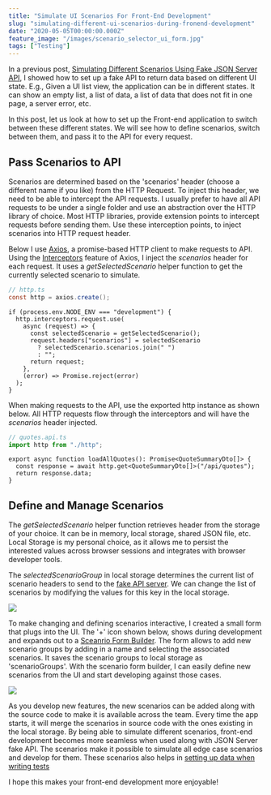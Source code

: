 ```yaml
---
title: "Simulate UI Scenarios For Front-End Development"
slug: "simulating-different-ui-scenarios-during-fronend-development"
date: "2020-05-05T00:00:00.000Z"
feature_image: "/images/scenario_selector_ui_form.jpg"
tags: ["Testing"]
---
```


In a previous post, [Simulating Different Scenarios Using Fake JSON Server API](/posts/simulating-different-api-scenarios-using-json-server/), I showed how to set up a fake API to return data based on different UI state. E.g., Given a UI list view, the application can be in different states. It can show an empty list, a list of data, a list of data that does not fit in one page, a server error, etc.

In this post, let us look at how to set up the Front-end application to switch between these different states. We will see how to define scenarios, switch between them, and pass it to the API for every request.

Pass Scenarios to API
---------------------

Scenarios are determined based on the 'scenarios' header (choose a different name if you like) from the HTTP Request. To inject this header, we need to be able to intercept the API requests. I usually prefer to have all API requests to be under a single folder and use an abstraction over the HTTP library of choice. Most HTTP libraries, provide extension points to intercept requests before sending them. Use these interception points, to inject scenarios into HTTP request header.

Below I use [Axios](https://github.com/axios/axios), a promise-based HTTP client to make requests to API. Using the [Interceptors](https://github.com/axios/axios#interceptors) feature of Axios, I inject the _scenarios_ header for each request. It uses a _getSelectedScenario_ helper function to get the currently selected scenario to simulate.

```csharp
// http.ts
const http = axios.create();
```
    
    if (process.env.NODE_ENV === "development") {
      http.interceptors.request.use(
        async (request) => {
          const selectedScenario = getSelectedScenario();
          request.headers["scenarios"] = selectedScenario
            ? selectedScenario.scenarios.join(" ")
            : "";
          return request;
        },
        (error) => Promise.reject(error)
      );
    }
    
    

When making requests to the API, use the exported http instance as shown below. All HTTP requests flow through the interceptors and will have the _scenarios_ header injected.

```javascript
// quotes.api.ts
import http from "./http";
```
    
    export async function loadAllQuotes(): Promise<QuoteSummaryDto[]> {
      const response = await http.get<QuoteSummaryDto[]>("/api/quotes");
      return response.data;
    }
    

Define and Manage Scenarios
---------------------------

The _getSelectedScenario_ helper function retrieves header from the storage of your choice. It can be in memory, local storage, shared JSON file, etc. Local Storage is my personal choice, as it allows me to persist the interested values across browser sessions and integrates with browser developer tools.

The _selectedScenarioGroup_ in local storage determines the current list of scenario headers to send to the [fake API server](#TDK). We can change the list of scenarios by modifying the values for this key in the local storage.

![](/images/scenario_selector_local_storage.jpg)

To make changing and defining scenarios interactive, I created a small form that plugs into the UI. The '+' icon shown below, shows during development and expands out to a [Sceanrio Form Builder](https://github.com/rahulpnath/quotes/tree/master/ui/src/views/components/ScenarioSelector). The form allows to add new scenario groups by adding in a name and selecting the associated scenarios. It saves the scenario groups to local storage as 'scenarioGroups'. With the scenario form builder, I can easily define new scenarios from the UI and start developing against those cases.

![](/images/scenario_selector_ui_form.jpg)

As you develop new features, the new scenarios can be added along with the source code to make it is available across the team. Every time the app starts, it will merge the scenarios in source code with the ones existing in the local storage. By being able to simulate different scenarios, front-end development becomes more seamless when used along with JSON Server fake API. The scenarios make it possible to simulate all edge case scenarios and develop for them. These scenarios also helps in [setting up data when writing tests](/posts/getting-started-with-cypress/)

I hope this makes your front-end development more enjoyable!